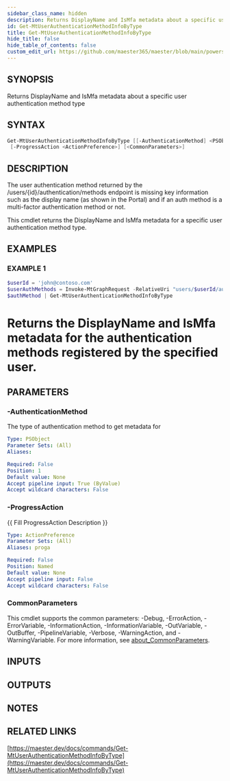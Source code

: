 ```yaml
---
sidebar_class_name: hidden
description: Returns DisplayName and IsMfa metadata about a specific user authentication method type
id: Get-MtUserAuthenticationMethodInfoByType
title: Get-MtUserAuthenticationMethodInfoByType
hide_title: false
hide_table_of_contents: false
custom_edit_url: https://github.com/maester365/maester/blob/main/powershell/public/Get-MtUserAuthenticationMethodInfoByType.ps1
---
```


## SYNOPSIS

Returns DisplayName and IsMfa metadata about a specific user authentication method type

## SYNTAX

```powershell
Get-MtUserAuthenticationMethodInfoByType [[-AuthenticationMethod] <PSObject>]
 [-ProgressAction <ActionPreference>] [<CommonParameters>]
```

## DESCRIPTION

The user authentication method returned by the /users/\{id\}/authentication/methods endpoint
is missing key information such as the display name (as shown in the Portal) and if an auth method
is a multi-factor authentication method or not.

This cmdlet returns the DisplayName and IsMfa metadata for a specific user authentication method type.

## EXAMPLES

### EXAMPLE 1

```powershell
$userId = 'john@contoso.com'
$userAuthMethods = Invoke-MtGraphRequest -RelativeUri "users/$userId/authentication/methods"
$authMethod | Get-MtUserAuthenticationMethodInfoByType
```

# Returns the DisplayName and IsMfa metadata for the authentication methods registered by the specified user.

## PARAMETERS

### -AuthenticationMethod

The type of authentication method to get metadata for

```yaml
Type: PSObject
Parameter Sets: (All)
Aliases:

Required: False
Position: 1
Default value: None
Accept pipeline input: True (ByValue)
Accept wildcard characters: False
```

### -ProgressAction

\{\{ Fill ProgressAction Description \}\}

```yaml
Type: ActionPreference
Parameter Sets: (All)
Aliases: proga

Required: False
Position: Named
Default value: None
Accept pipeline input: False
Accept wildcard characters: False
```

### CommonParameters

This cmdlet supports the common parameters: -Debug, -ErrorAction, -ErrorVariable, -InformationAction, -InformationVariable, -OutVariable, -OutBuffer, -PipelineVariable, -Verbose, -WarningAction, and -WarningVariable. For more information, see [about_CommonParameters](http://go.microsoft.com/fwlink/?LinkID=113216).

## INPUTS

## OUTPUTS

## NOTES

## RELATED LINKS

[https://maester.dev/docs/commands/Get-MtUserAuthenticationMethodInfoByType](https://maester.dev/docs/commands/Get-MtUserAuthenticationMethodInfoByType)
